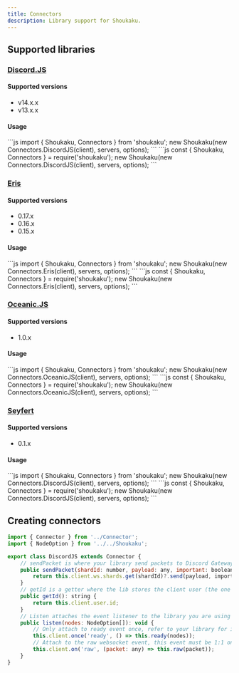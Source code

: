 ```yaml
---
title: Connectors
description: Library support for Shoukaku.
---
```



## Supported libraries

### [Discord.JS](https://discord.js.org)
#### Supported versions
- v14.x.x
- v13.x.x

#### Usage
<Tabs>
    <TabItem label="ESM">
        ```js
        import { Shoukaku, Connectors } from 'shoukaku';
        new Shoukaku(new Connectors.DiscordJS(client), servers, options);
        ```
    </TabItem>
    <TabItem label="CJS">
        ```js
        const { Shoukaku, Connectors } = require('shoukaku');
        new Shoukaku(new Connectors.DiscordJS(client), servers, options);
        ```
    </TabItem>
</Tabs>

### [Eris](https://abal.moe/Eris/)
#### Supported versions
- 0.17.x
- 0.16.x
- 0.15.x

#### Usage
<Tabs>
    <TabItem label="ESM">
        ```js
        import { Shoukaku, Connectors } from 'shoukaku';
        new Shoukaku(new Connectors.Eris(client), servers, options);
        ```
    </TabItem>
    <TabItem label="CJS">
        ```js
        const { Shoukaku, Connectors } = require('shoukaku');
        new Shoukaku(new Connectors.Eris(client), servers, options);
        ```
    </TabItem>
</Tabs>

### [Oceanic.JS](https://oceanic.ws/)
#### Supported versions
- 1.0.x

#### Usage
<Tabs>
    <TabItem label="ESM">
        ```js
        import { Shoukaku, Connectors } from 'shoukaku';
        new Shoukaku(new Connectors.OceanicJS(client), servers, options);
        ```
    </TabItem>
    <TabItem label="CJS">
        ```js
        const { Shoukaku, Connectors } = require('shoukaku');
        new Shoukaku(new Connectors.OceanicJS(client), servers, options);
        ```
    </TabItem>
</Tabs>

### [Seyfert](https://www.seyfert.dev/)
#### Supported versions
- 0.1.x

#### Usage
<Tabs>
    <TabItem label="ESM">
        ```js
        import { Shoukaku, Connectors } from 'shoukaku';
        new Shoukaku(new Connectors.DiscordJS(client), servers, options);
        ```
    </TabItem>
    <TabItem label="CJS">
        ```js
        const { Shoukaku, Connectors } = require('shoukaku');
        new Shoukaku(new Connectors.DiscordJS(client), servers, options);
        ```
    </TabItem>
</Tabs>

## Creating connectors

```js
import { Connector } from '../Connector';
import { NodeOption } from '../../Shoukaku';

export class DiscordJS extends Connector {
    // sendPacket is where your library send packets to Discord Gateway
    public sendPacket(shardId: number, payload: any, important: boolean): void {
        return this.client.ws.shards.get(shardId)?.send(payload, important);
    }
    // getId is a getter where the lib stores the client user (the one logged in as a bot) id
    public getId(): string {
        return this.client.user.id;
    }
    // Listen attaches the event listener to the library you are using
    public listen(nodes: NodeOption[]): void {
        // Only attach to ready event once, refer to your library for its ready event
        this.client.once('ready', () => this.ready(nodes));
        // Attach to the raw websocket event, this event must be 1:1 on spec with dapi (most libs implement this)
        this.client.on('raw', (packet: any) => this.raw(packet));
    }
}
```
